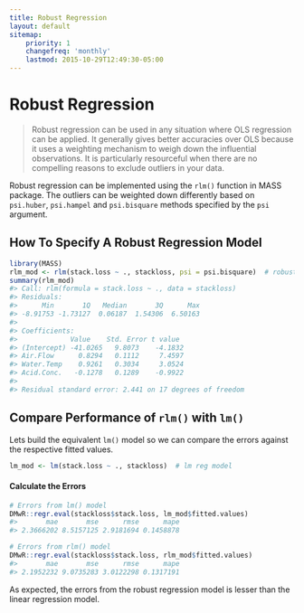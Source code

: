 ```yaml
---
title: Robust Regression
layout: default
sitemap:
    priority: 1
    changefreq: 'monthly'
    lastmod: 2015-10-29T12:49:30-05:00
---
```

# Robust Regression

> Robust regression can be used in any situation where OLS regression can be applied. It generally gives better accuracies over OLS because it uses a weighting mechanism to weigh down the influential observations. It is particularly resourceful when there are no compelling reasons to exclude outliers in your data.

Robust regression can be implemented using the `rlm()` function in MASS package. The outliers can be weighted down differently based on `psi.huber`, `psi.hampel` and `psi.bisquare` methods specified by the `psi` argument.

## How To Specify A Robust Regression Model

```r
library(MASS)
rlm_mod <- rlm(stack.loss ~ ., stackloss, psi = psi.bisquare)  # robust reg model
summary(rlm_mod)
#> Call: rlm(formula = stack.loss ~ ., data = stackloss)
#> Residuals:
#>      Min       1Q   Median       3Q      Max 
#> -8.91753 -1.73127  0.06187  1.54306  6.50163 
#> 
#> Coefficients:
#>             Value    Std. Error t value 
#> (Intercept) -41.0265   9.8073    -4.1832
#> Air.Flow      0.8294   0.1112     7.4597
#> Water.Temp    0.9261   0.3034     3.0524
#> Acid.Conc.   -0.1278   0.1289    -0.9922
#> 
#> Residual standard error: 2.441 on 17 degrees of freedom
```

## Compare Performance of `rlm()` with `lm()`

Lets build the equivalent `lm()` model so we can compare the errors against the respective fitted values.

```r
lm_mod <- lm(stack.loss ~ ., stackloss)  # lm reg model
```

#### Calculate the Errors
```r
# Errors from lm() model
DMwR::regr.eval(stackloss$stack.loss, lm_mod$fitted.values)
#>       mae       mse      rmse      mape 
#> 2.3666202 8.5157125 2.9181694 0.1458878

# Errors from rlm() model
DMwR::regr.eval(stackloss$stack.loss, rlm_mod$fitted.values)
#>       mae       mse      rmse      mape 
#> 2.1952232 9.0735283 3.0122298 0.1317191
```

As expected, the errors from the robust regression model is lesser than the linear regression model.